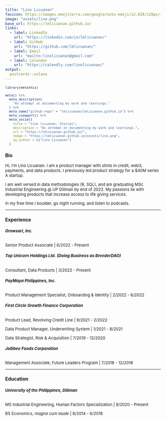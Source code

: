 ```yaml
---
title: "Lino Licuanan"
favicon: https://images.emojiterra.com/google/noto-emoji/v2.028/128px/1f44b.png
image: "assets/lino.png"
base_url: https://lmlicuanan.github.io/
links:
  - label: LinkedIn
    url: "https://linkedin.com/in/lmlicuanan/"
  - label: GitHub
    url: "https://github.com/lmlicuanan/"
  - label: Email
    url: "mailto:linolicuanan@gmail.com"
  - label: Calendar
    url: "https://calendly.com/linolicuanan/"
output:
  postcards::solana
---
```


<head>
<!-- Global site tag (gtag.js) - Google Analytics -->
<script async src="https://www.googletagmanager.com/gtag/js?id=G-9MHZYW9421"></script>
<script>
  window.dataLayer = window.dataLayer || [];
  function gtag(){dataLayer.push(arguments);}
  gtag('js', new Date());

  gtag('config', 'G-9MHZYW9421');
</script>
</head>

<font size="2">

```r
library(metathis)

meta() %>%
  meta_description(
    "An attempt at documenting my work and learnings."
  ) %>% 
  meta_name("github-repo" = "lmlicuanan/lmlicuanan.github.io") %>% 
  meta_viewport() %>% 
  meta_social(
    title = "lino licuanan: Stories",
    description = "An attempt at documenting my work and learnings.",
    url = "https://lmlicuanan.github.io/",
    image = "https://lmlicuanan.github.io/assets/lino.png",
    og_author = c("Lino Licuanan")
  )
```

### Bio



Hi, I'm Lino Licuanan. I am a product manager with stints in credit, web3, payments, and data products. I previously led product strategy for a $40M series A startup. 

I am well versed in data methodologies (R, SQL), and am graduating MSc Industrial Engineering @ UP Diliman by end of 2022. My passions lie with developing products that increase access to life giving services.

In my free time I boulder, go night running, and listen to podcasts.
 
---

### Experience

###### **Growsari, Inc.**

Senior Product Associate | 6/2022 - Present

###### **Top Unicorn Holdings Ltd. (Doing Business as BreederDAO)**

Consultant, Data Products | 3/2022 - Present

###### **PayMaya Philippines, Inc.**

Product Management Specialist, Onboarding & Identity | 2/2022 - 6/2022

###### **First Circle Growth Finance Corporation**

Product Lead, Revolving Credit Line | 9/2021 - 2/2022

Data Product Manager, Underwriting System | 1/2021 - 8/2021

Data Strategist, Risk & Acquisition | 7/2019 - 12/2020

###### **Jollibee Foods Corporation**

Management Associate, Future Leaders Program | 7/2018 - 12/2018

---

### Education

###### **University of the Philippines, Diliman**

MS Industrial Engineering, Human Factors Specialization | 8/2020 - Present

BS Economics, *magna cum laude* | 8/2014 - 6/2018

</font>